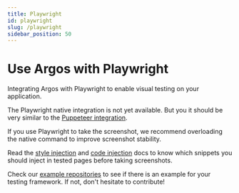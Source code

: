 ```yaml
---
title: Playwright
id: playwright
slug: /playwright
sidebar_position: 50
---
```


# Use Argos with Playwright

Integrating Argos with Playwright to enable visual testing on your application.

The Playwright native integration is not yet available. But you it should be very similar to the [Puppeteer integration](/puppeteer).

If you use Playwright to take the screenshot, we recommend overloading the native command to improve screenshot stability.

Read the [style injection](/style-injection) and [code injection](/code-injection) docs to know which snippets you should inject in tested pages before taking screenshots.

Check our [example repositories](https://github.com/argos-ci/argos/tree/main/examples) to see if there is an example for your testing framework. If not, don't hesitate to contribute!

